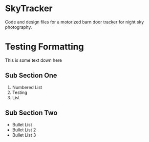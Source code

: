 = SkyTracker = 

Code and design files for a motorized barn door tracker for night sky photography.

= Testing Formatting =
This is some text down here

== Sub Section One ==
# Numbered List
# Testing
# List

== Sub Section Two ==
* Bullet List
* Bullet List 2
* Bullet List 3